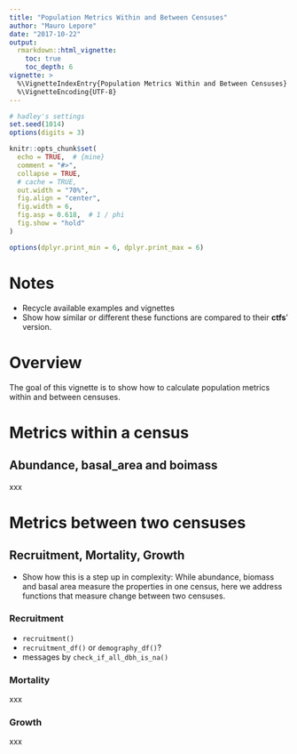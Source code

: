 ```yaml
---
title: "Population Metrics Within and Between Censuses"
author: "Mauro Lepore"
date: "2017-10-22"
output:
  rmarkdown::html_vignette:
    toc: true
    toc_depth: 6
vignette: >
  %\VignetteIndexEntry{Population Metrics Within and Between Censuses}
  %\VignetteEncoding{UTF-8}
---
```


```r
# hadley's settings
set.seed(1014)
options(digits = 3)

knitr::opts_chunk$set(
  echo = TRUE,  # {mine}
  comment = "#>",
  collapse = TRUE,
  # cache = TRUE,
  out.width = "70%",
  fig.align = "center",
  fig.width = 6,
  fig.asp = 0.618,  # 1 / phi
  fig.show = "hold"
)

options(dplyr.print_min = 6, dplyr.print_max = 6)
```

# Notes

* Recycle available examples and vignettes
* Show how similar or different these functions are compared to their __ctfs__' version.

# Overview

The goal of this vignette is to show how to calculate population metrics within and between censuses. 

# Metrics within a census

## Abundance, basal_area and boimass

xxx

# Metrics between two censuses

## Recruitment, Mortality, Growth

* Show how this is a step up in complexity: While abundance, biomass and basal area measure the properties in one census, here we address functions that measure change between two censuses.

### Recruitment 

* `recruitment()`
* `recruitment_df()` or `demography_df()`?
* messages by `check_if_all_dbh_is_na()`

### Mortality

xxx

### Growth

xxx
